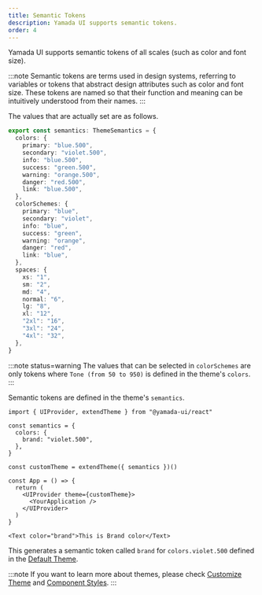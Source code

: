 ```yaml
---
title: Semantic Tokens
description: Yamada UI supports semantic tokens.
order: 4
---
```


Yamada UI supports semantic tokens of all scales (such as color and font size).

:::note
Semantic tokens are terms used in design systems, referring to variables or tokens that abstract design attributes such as color and font size. These tokens are named so that their function and meaning can be intuitively understood from their names.
:::

The values that are actually set are as follows.

```ts
export const semantics: ThemeSemantics = {
  colors: {
    primary: "blue.500",
    secondary: "violet.500",
    info: "blue.500",
    success: "green.500",
    warning: "orange.500",
    danger: "red.500",
    link: "blue.500",
  },
  colorSchemes: {
    primary: "blue",
    secondary: "violet",
    info: "blue",
    success: "green",
    warning: "orange",
    danger: "red",
    link: "blue",
  },
  spaces: {
    xs: "1",
    sm: "2",
    md: "4",
    normal: "6",
    lg: "8",
    xl: "12",
    "2xl": "16",
    "3xl": "24",
    "4xl": "32",
  },
}
```

:::note status=warning
The values that can be selected in `colorSchemes` are only tokens where `Tone (from 50 to 950)` is defined in the theme's `colors`.
:::

Semantic tokens are defined in the theme's `semantics`.

```tsx live=false
import { UIProvider, extendTheme } from "@yamada-ui/react"

const semantics = {
  colors: {
    brand: "violet.500",
  },
}

const customTheme = extendTheme({ semantics })()

const App = () => {
  return (
    <UIProvider theme={customTheme}>
      <YourApplication />
    </UIProvider>
  )
}
```

```tsx live=false
<Text color="brand">This is Brand color</Text>
```

This generates a semantic token called `brand` for `colors.violet.500` defined in the [Default Theme](/styled-system/theming/default-theme).

:::note
If you want to learn more about themes, please check [Customize Theme](/styled-system/theming/customize-theme) and [Component Styles](/styled-system/theming/component-styles).
:::
